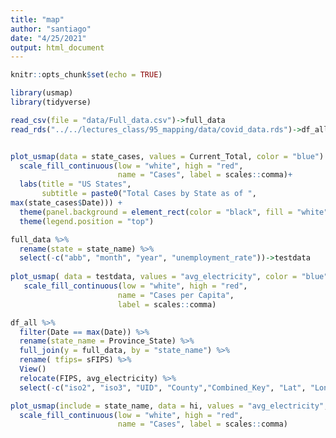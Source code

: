 ```yaml
---
title: "map"
author: "santiago"
date: "4/25/2021"
output: html_document
---
```


```r
knitr::opts_chunk$set(echo = TRUE)
```
```r
library(usmap)
library(tidyverse)
```

```r
read_csv(file = "data/Full_data.csv")->full_data
read_rds("../../lectures_class/95_mapping/data/covid_data.rds")->df_all
```


```r

```


```r
plot_usmap(data = state_cases, values = Current_Total, color = "blue") + 
  scale_fill_continuous(low = "white", high = "red", 
                        name = "Cases", label = scales::comma)+
  labs(title = "US States",
       subtitle = paste0("Total Cases by State as of ",
max(state_cases$Date))) + 
  theme(panel.background = element_rect(color = "black", fill = "white")) +
  theme(legend.position = "top")
```

```r
full_data %>% 
  rename(state = state_name) %>% 
  select(-c("abb", "month", "year", "unemployment_rate"))->testdata
  
plot_usmap( data = testdata, values = "avg_electricity", color = "blue") +
   scale_fill_continuous(low = "white", high = "red", 
                        name = "Cases per Capita", 
                        label = scales::comma)

```


```r

df_all %>% 
  filter(Date == max(Date)) %>% 
  rename(state_name = Province_State) %>% 
  full_join(y = full_data, by = "state_name") %>%
  rename( tfips= sFIPS) %>% 
  View()
  relocate(FIPS, avg_electricity) %>% 
  select(-c("iso2", "iso3", "UID", "County","Combined_Key", "Lat", "Long"))->hi

plot_usmap(include = state_name, data = hi, values = "avg_electricity", color = "blue")+
  scale_fill_continuous(low = "white", high = "red", 
                        name = "Cases", label = scales::comma)
  
```

